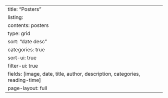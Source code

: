 ---
title: "Posters"
listing: 
  contents: posters
  type: grid
  sort: "date desc"
  categories: true
  sort-ui: true
  filter-ui: true
  fields: [image, date, title, author, description, categories, reading-time]
page-layout: full
---